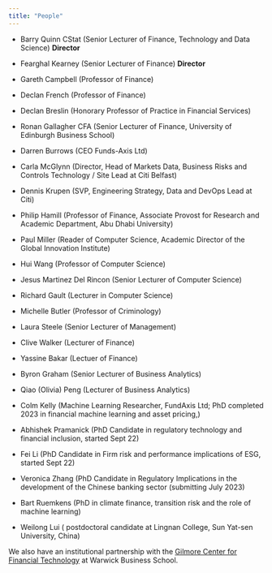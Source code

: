 ```yaml
---
title: "People"
---
```


-   Barry Quinn CStat (Senior Lecturer of Finance, Technology and Data Science) **Director**

-   Fearghal Kearney (Senior Lecturer of Finance) **Director**

-   Gareth Campbell (Professor of Finance)

-   Declan French (Professor of Finance)

-   Declan Breslin (Honorary Professor of Practice in Financial Services)

-   Ronan Gallagher CFA (Senior Lecturer of Finance, University of Edinburgh Business School)

-   Darren Burrows (CEO Funds-Axis Ltd)

-   Carla McGlynn (Director, Head of Markets Data, Business Risks and Controls Technology / Site Lead at Citi Belfast)

-   Dennis Krupen (SVP, Engineering Strategy, Data and DevOps Lead at Citi)

-   Philip Hamill (Professor of Finance, Associate Provost for Research and Academic Department, Abu Dhabi University)

-   Paul Miller (Reader of Computer Science, Academic Director of the Global Innovation Institute)

-   Hui Wang (Professor of Computer Science)

-   Jesus Martinez Del Rincon (Senior Lecturer of Computer Science)

-   Richard Gault (Lecturer in Computer Science)

-   Michelle Butler (Professor of Criminology)

-   Laura Steele (Senior Lecturer of Management)

-   Clive Walker (Lecturer of Finance)

-   Yassine Bakar (Lectuer of Finance)

-   Byron Graham (Senior Lecturer of Business Analytics)

-   Qiao (Olivia) Peng (Lecturer of Business Analytics)

-   Colm Kelly (Machine Learning Researcher, FundAxis Ltd; PhD completed 2023 in financial machine learning and asset pricing,)

-   Abhishek Pramanick (PhD Candidate in regulatory technology and financial inclusion, started Sept 22)

-   Fei Li (PhD Candidate in Firm risk and performance implications of ESG, started Sept 22)

-   Veronica Zhang (PhD Candidate in Regulatory Implications in the development of the Chinese banking sector (submitting July 2023)

-   Bart Ruemkens (PhD in climate finance, transition risk and the role of machine learning)

-   Weilong Lui ( postdoctoral candidate at Lingnan College, Sun Yat-sen University, China)

We also have an institutional partnership with the [Gilmore Center for Financial Technology](https://www.wbs.ac.uk/research/research-centres-and-networks/gillmore-centre-financial-technology/) at Warwick Business School.
